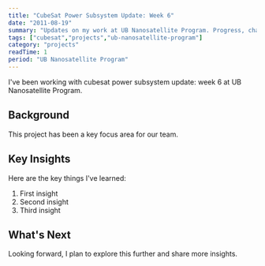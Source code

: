 ```yaml
---
title: "CubeSat Power Subsystem Update: Week 6"
date: "2011-08-19"
summary: "Updates on my work at UB Nanosatellite Program. Progress, challenges, and lessons learned."
tags: ["cubesat","projects","ub-nanosatellite-program"]
category: "projects"
readTime: 1
period: "UB Nanosatellite Program"
---
```


I've been working with cubesat power subsystem update: week 6 at UB Nanosatellite Program.

## Background

This project has been a key focus area for our team.

## Key Insights

Here are the key things I've learned:

1. First insight
2. Second insight
3. Third insight

## What's Next

Looking forward, I plan to explore this further and share more insights.

